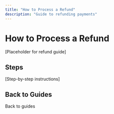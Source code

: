 ```yaml
---
title: "How to Process a Refund"
description: "Guide to refunding payments"
---
```


# How to Process a Refund

[Placeholder for refund guide]

## Steps

[Step-by-step instructions]

## Back to Guides

<Card title="Dashboard Guides" icon="arrow-left" href="/mock-dashboard/guides">
  Back to guides
</Card>


